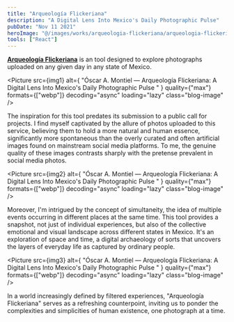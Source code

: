 ```yaml
---
title: "Arqueología Flickeriana"
description: "A Digital Lens Into Mexico's Daily Photographic Pulse"
pubDate: "Nov 11 2021"
heroImage: "@/images/works/arqueologia-flickeriana/arqueologia-flickeriana-cover.jpg"
tools: ["React"]
---
```



[**Arqueología Flickeriana**](https://arqueologia-flickeriana.vercel.app/) is an tool designed to explore photographs uploaded on any given day in any state of Mexico.

<Picture
  src={img1}
  alt={
    "Óscar A. Montiel — Arqueología Flickeriana: A Digital Lens Into Mexico's Daily Photographic Pulse "
  }
  quality={"max"}
  formats={["webp"]}
  decoding="async"
  loading="lazy"
  class="blog-image"
/>

The inspiration for this tool predates its submission to a public call for projects. I find myself captivated by the allure of photos uploaded to this service, believing them to hold a more natural and human essence, significantly more spontaneous than the overly curated and often artificial images found on mainstream social media platforms. To me, the genuine quality of these images contrasts sharply with the pretense prevalent in social media photos.

<Picture
  src={img2}
  alt={
    "Óscar A. Montiel — Arqueología Flickeriana: A Digital Lens Into Mexico's Daily Photographic Pulse "
  }
  quality={"max"}
  formats={["webp"]}
  decoding="async"
  loading="lazy"
  class="blog-image"
/>

Moreover, I'm intrigued by the concept of simultaneity, the idea of multiple events occurring in different places at the same time. This tool provides a snapshot, not just of individual experiences, but also of the collective emotional and visual landscape across different states in Mexico. It's an exploration of space and time, a digital archaeology of sorts that uncovers the layers of everyday life as captured by ordinary people.

<Picture
  src={img3}
  alt={
    "Óscar A. Montiel — Arqueología Flickeriana: A Digital Lens Into Mexico's Daily Photographic Pulse "
  }
  quality={"max"}
  formats={["webp"]}
  decoding="async"
  loading="lazy"
  class="blog-image"
/>

In a world increasingly defined by filtered experiences, "Arqueología Flickeriana" serves as a refreshing counterpoint, inviting us to ponder the complexities and simplicities of human existence, one photograph at a time.

